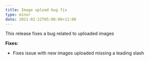 ```yaml
---
title: Image upload bug fix
type: minor
date: 2021-02-22T05:00:00+12:00
---
```


This release fixes a bug related to uploaded images

**Fixes:**

* Fixes issue with new images uploaded missing a leading slash
